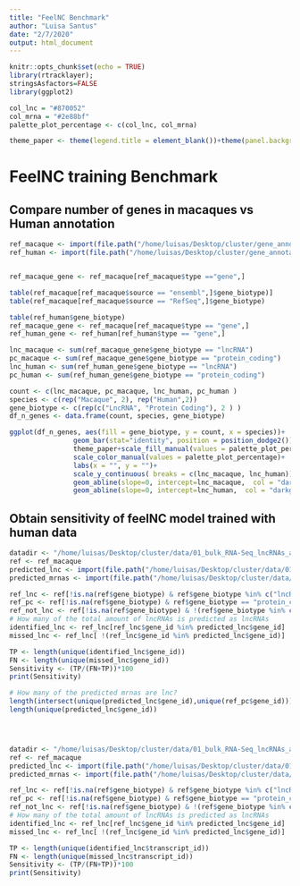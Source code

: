 ```yaml
---
title: "FeelNC Benchmark"
author: "Luisa Santus"
date: "2/7/2020"
output: html_document
---
```


```r
knitr::opts_chunk$set(echo = TRUE)
library(rtracklayer);
stringsAsfactors=FALSE
library(ggplot2)

col_lnc = "#870052"
col_mrna = "#2e88bf"
palette_plot_percentage <- c(col_lnc, col_mrna)

theme_paper <- theme(legend.title = element_blank())+theme(panel.background = element_rect(fill = "white", colour = "white"))+theme(panel.background = element_rect(fill = "white", colour = "grey50"))+theme(axis.text = element_text(size = 18), axis.title = element_text(size = 20), legend.text = element_text(size = 18))
```

# FeelNC training Benchmark


## Compare number of genes in macaques vs Human annotation 
```r
ref_macaque <- import(file.path("/home/luisas/Desktop/cluster/gene_annotations/ensembl_release100/rheMac10/Macaca_mulatta.Mmul_10.100.gtf"))
ref_human <- import(file.path("/home/luisas/Desktop/cluster/gene_annotations/ensembl_release100/homo_sapiens/Homo_sapiens.GRCh38.100.gtf"))


ref_macaque_gene <- ref_macaque[ref_macaque$type =="gene",]

table(ref_macaque[ref_macaque$source == "ensembl",]$gene_biotype)]
table(ref_macaque[ref_macaque$source == "RefSeq",]$gene_biotype)

table(ref_human$gene_biotype)
ref_macaque_gene <- ref_macaque[ref_macaque$type == "gene",]
ref_human_gene <- ref_human[ref_human$type == "gene",]

lnc_macaque <- sum(ref_macaque_gene$gene_biotype == "lncRNA")
pc_macaque <- sum(ref_macaque_gene$gene_biotype == "protein_coding")
lnc_human <- sum(ref_human_gene$gene_biotype == "lncRNA")
pc_human <- sum(ref_human_gene$gene_biotype == "protein_coding")

count <- c(lnc_macaque, pc_macaque, lnc_human, pc_human ) 
species <- c(rep("Macaque", 2), rep("Human",2))
gene_biotype <- c(rep(c("LncRNA", "Protein Coding"), 2 ) )
df_n_genes <- data.frame(count, species, gene_biotype)
```

```r
ggplot(df_n_genes, aes(fill = gene_biotype, y = count, x = species))+
                geom_bar(stat="identity", position = position_dodge2())+
                theme_paper+scale_fill_manual(values = palette_plot_percentage)+
                scale_color_manual(values = palette_plot_percentage)+
                labs(x = "", y = "")+
                scale_y_continuous( breaks = c(lnc_macaque, lnc_human))+
                geom_abline(slope=0, intercept=lnc_macaque,  col = "darkgrey",lty=2)+
                geom_abline(slope=0, intercept=lnc_human,  col = "darkgrey",lty=2)
```


## Obtain sensitivity of feelNC model trained with human data

```r
datadir <- "/home/luisas/Desktop/cluster/data/01_bulk_RNA-Seq_lncRNAs_annotation/"
ref <- ref_macaque
predicted_lnc <- import(file.path("/home/luisas/Desktop/cluster/data/01_bulk_RNA-Seq_lncRNAs_annotation/00_feelNC_benchmark_human_fullinput/feelnc_codpot_out/Macaca_mulatta.Mmul_10.100_copy.gtf.lncRNA.gtf"))
predicted_mrnas <- import(file.path("/home/luisas/Desktop/cluster/data/01_bulk_RNA-Seq_lncRNAs_annotation/00_feelNC_benchmark_human_fullinput/feelnc_codpot_out/Macaca_mulatta.Mmul_10.100_copy.gtf.mRNA.gtf"))

ref_lnc <- ref[!is.na(ref$gene_biotype) & ref$gene_biotype %in% c("lncRNA", "antisense")]
ref_pc <- ref[!is.na(ref$gene_biotype) & ref$gene_biotype == "protein_coding"]
ref_not_lnc <- ref[!is.na(ref$gene_biotype) & !(ref$gene_biotype %in% c("lncRNA", "antisense"))]
# How many of the total amount of lncRNAs is predicted as lncRNAs
identified_lnc <- ref_lnc[ref_lnc$gene_id %in% predicted_lnc$gene_id]
missed_lnc <- ref_lnc[ !(ref_lnc$gene_id %in% predicted_lnc$gene_id)]

TP <- length(unique(identified_lnc$gene_id))
FN <- length(unique(missed_lnc$gene_id))
Sensitivity <- (TP/(FN+TP))*100
print(Sensitivity)

# How many of the predicted mrnas are lnc? 
length(intersect(unique(predicted_lnc$gene_id),unique(ref_pc$gene_id)))
length(unique(predicted_lnc$gene_id))





```



```r
datadir <- "/home/luisas/Desktop/cluster/data/01_bulk_RNA-Seq_lncRNAs_annotation/"
ref <- ref_macaque
predicted_lnc <- import(file.path("/home/luisas/Desktop/cluster/data/01_bulk_RNA-Seq_lncRNAs_annotation/00_feelNC_benchmark_human_fullinput/feelnc_codpot_out/Macaca_mulatta.Mmul_10.100_copy.gtf.lncRNA.gtf"))
predicted_mrnas <- import(file.path("/home/luisas/Desktop/cluster/data/01_bulk_RNA-Seq_lncRNAs_annotation/00_feelNC_benchmark_human_fullinput/feelnc_codpot_out/Macaca_mulatta.Mmul_10.100_copy.gtf.mRNA.gtf"))

ref_lnc <- ref[!is.na(ref$gene_biotype) & ref$gene_biotype %in% c("lncRNA", "antisense")]
ref_pc <- ref[!is.na(ref$gene_biotype) & ref$gene_biotype == "protein_coding"]
ref_not_lnc <- ref[!is.na(ref$gene_biotype) & !(ref$gene_biotype %in% c("lncRNA", "antisense"))]
# How many of the total amount of lncRNAs is predicted as lncRNAs
identified_lnc <- ref_lnc[ref_lnc$gene_id %in% predicted_lnc$gene_id]
missed_lnc <- ref_lnc[ !(ref_lnc$gene_id %in% predicted_lnc$gene_id)]

TP <- length(unique(identified_lnc$transcript_id))
FN <- length(unique(missed_lnc$transcript_id))
Sensitivity <- (TP/(FN+TP))*100
print(Sensitivity)
```
